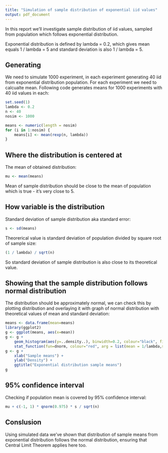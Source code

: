 ```yaml
---
title: "Simulation of sample distribution of exponential iid values"
output: pdf_document
---
```


In this report we'll investigate sample distribution of iid values, sampled from population which follows exponential distribution.

Exponential distribution is defined by lambda = 0.2, which gives mean equals 1 / lambda = 5 and standard deviation is also 1 / lambda = 5.

## Generating

We need to simulate 1000 experiment, in each experiment generating 40 iid from exponential distribution population. For each experiment we need to calcualte mean. Following code generates means for 1000 experiments with 40 iid values in each:

```r
set.seed(1)
lambda <- 0.2
n <- 40
nosim <- 1000

means <- numeric(length = nosim)
for (i in 1:nosim) {
    means[i] <- mean(rexp(n, lambda))
}
```

## Where the distribution is centered at

The mean of obtained distribution:

```r
mu <- mean(means)
```

Mean of sample distribution should be close to the mean of population which is true - it's very close to 5.

## How variable is the distribution

Standard deviation of sample distribution aka standard error:

```r
s <- sd(means)
```

Theorerical value is standard deviation of population divided by square root of sample size:
```r
(1 / lambda) / sqrt(n)
```

So standard deviation of sample distribution is also close to its theoretical value.

## Showing that the sample distribution follows normal distribution

The distribution should be approximately normal, we can check this by plotting distribution and overlaying it with graph of normal distribution with theoretical values of mean and standard deviation:

```r
means <- data.frame(mean=means)
library(ggplot2)
g <- ggplot(means, aes(x=mean)) 
g <- g + 
    geom_histogram(aes(y=..density..), binwidth=0.2, colour="black", fill="white") + 
    stat_function(fun=dnorm, colour="red", arg = list(mean = 1/lambda,sd = 1/lambda*(1/sqrt(n))))
g <- g + 
    xlab("Sample means") + 
    ylab("Density") + 
    ggtitle("Exponential distribution sample means")
g
```

## 95% confidence interval

Checking if population mean is covered by 95% confidence interval:

```r
mu + c(-1, 1) * qnorm(0.975) * s / sqrt(n)
```

## Conslusion

Using simulated data we've shown that distribution of sample means from exponential distribution follows the normal distribution, ensuring that Central Limit Theorem applies here too.
